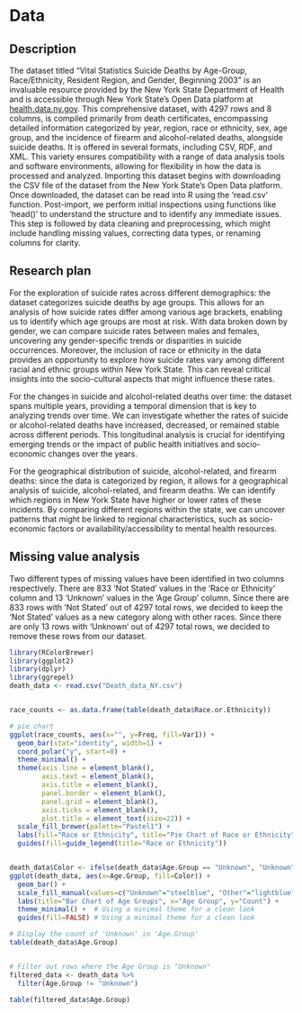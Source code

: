 # Data

## Description

The dataset titled "Vital Statistics Suicide Deaths by Age-Group, Race/Ethnicity, Resident Region, and Gender, Beginning 2003" is an invaluable resource provided by the New York State Department of Health and is accessible through New York State's Open Data platform at [health.data.ny.gov](https://health.data.ny.gov/Health/Vital-Statistics-Suicide-Deaths-by-Age-Group-Race-/j6fz-a4ta). This comprehensive dataset, with 4297 rows and 8 columns, is compiled primarily from death certificates, encompassing detailed information categorized by year, region, race or ethnicity, sex, age group, and the incidence of firearm and alcohol-related deaths, alongside suicide deaths. It is offered in several formats, including CSV, RDF, and XML. This variety ensures compatibility with a range of data analysis tools and software environments, allowing for flexibility in how the data is processed and analyzed. Importing this dataset begins with downloading the CSV file of the dataset from the New York State's Open Data platform. Once downloaded, the dataset can be read into R using the 'read.csv' function. Post-import, we perform initial inspections using functions like 'head()' to understand the structure and to identify any immediate issues. This step is followed by data cleaning and preprocessing, which might include handling missing values, correcting data types, or renaming columns for clarity.

## Research plan

For the exploration of suicide rates across different demographics: the dataset categorizes suicide deaths by age groups. This allows for an analysis of how suicide rates differ among various age brackets, enabling us to identify which age groups are most at risk. With data broken down by gender, we can compare suicide rates between males and females, uncovering any gender-specific trends or disparities in suicide occurrences. Moreover, the inclusion of race or ethnicity in the data provides an opportunity to explore how suicide rates vary among different racial and ethnic groups within New York State. This can reveal critical insights into the socio-cultural aspects that might influence these rates.

For the changes in suicide and alcohol-related deaths over time: the dataset spans multiple years, providing a temporal dimension that is key to analyzing trends over time. We can investigate whether the rates of suicide or alcohol-related deaths have increased, decreased, or remained stable across different periods. This longitudinal analysis is crucial for identifying emerging trends or the impact of public health initiatives and socio-economic changes over the years.

For the geographical distribution of suicide, alcohol-related, and firearm deaths: since the data is categorized by region, it allows for a geographical analysis of suicide, alcohol-related, and firearm deaths. We can identify which regions in New York State have higher or lower rates of these incidents. By comparing different regions within the state, we can uncover patterns that might be linked to regional characteristics, such as socio-economic factors or availability/accessibility to mental health resources.

## Missing value analysis

Two different types of missing values have been identified in two columns respectively. There are 833 'Not Stated' values in the 'Race or Ethnicity' column and 13 'Unknown' values in the 'Age Group' column. Since there are 833 rows with 'Not Stated' out of 4297 total rows, we decided to keep the 'Not Stated' values as a new category along with other races. Since there are only 13 rows with 'Unknown' out of 4297 total rows, we decided to remove these rows from our dataset.

```r
library(RColorBrewer)
library(ggplot2)
library(dplyr)
library(ggrepel)
death_data <- read.csv("Death_data_NY.csv")


race_counts <- as.data.frame(table(death_data$Race.or.Ethnicity))

# pie chart
ggplot(race_counts, aes(x="", y=Freq, fill=Var1)) +
  geom_bar(stat="identity", width=1) +
  coord_polar("y", start=0) +
  theme_minimal() +  
  theme(axis.line = element_blank(),
        axis.text = element_blank(),
        axis.title = element_blank(),
        panel.border = element_blank(),
        panel.grid = element_blank(),
        axis.ticks = element_blank(),
        plot.title = element_text(size=22)) +
  scale_fill_brewer(palette="Pastel1") +  
  labs(fill="Race or Ethnicity", title="Pie Chart of Race or Ethnicity") +
  guides(fill=guide_legend(title="Race or Ethnicity"))


death_data$Color <- ifelse(death_data$Age.Group == "Unknown", "Unknown", "Other")
ggplot(death_data, aes(x=Age.Group, fill=Color)) +
  geom_bar() +
  scale_fill_manual(values=c("Unknown"="steelblue", "Other"="lightblue")) +
  labs(title="Bar Chart of Age Groups", x="Age Group", y="Count") +
  theme_minimal() +  # Using a minimal theme for a clean look
  guides(fill=FALSE) # Using a minimal theme for a clean look
```

```r
# Display the count of 'Unknown' in 'Age.Group'
table(death_data$Age.Group)


# Filter out rows where the Age Group is "Unknown"
filtered_data <- death_data %>% 
  filter(Age.Group != "Unknown")

table(filtered_data$Age.Group)
```
